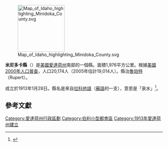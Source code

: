 [[File:Map_of_Idaho_highlighting_Minidoka_County.svg|150px]]

'''米尼多卡縣'''（{{lang-en|Minidoka County}}）是[[美國|美國]][[愛達荷州|愛達荷州]]南部的一個縣。面積1,976平方公里。根據[[美國2000年人口普查|美國2000年人口普查]]，人口20,174人（2005年估計19,014人）。縣治[[魯珀特_(愛達荷州)|魯珀特]]（Rupert）。

成立於1913年1月28日。縣名是來自[[拉科他語|拉科他語]]（[[蘇語|蘇語]]的一支），意思是「泉水」<ref name="">{{Cite web |url=http://idahohistory.net/Reference%20Series/0034.pdf |title=存档副本 |accessdate=2006-11-18 |archive-date=2012-04-17 |archive-url=https://www.webcitation.org/66zizBRRm?url=http://idahohistory.net/Reference%20Series/0034.pdf |dead-url=no }}</ref>。

== 參考文獻 ==
{{reflist}}
{{米尼多卡縣 (愛達荷州)}}
{{愛達荷州}}
{{DEFAULTSORT:Minidoka County, Idaho}}
[[Category:愛達荷州行政區劃|Category:愛達荷州行政區劃]]
[[Category:伯利小型都會區|Category:伯利小型都會區]]
[[Category:1913年愛達荷州建立|Category:1913年愛達荷州建立]]

{{Idaho-stub}}